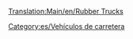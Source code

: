 [[Translation:Main/en/Rubber Trucks]]
{{es/Vehículo de carretera|nombre    = Camión de Caucho Balogh
  |imagen    = Balogh_Rubber_Truck.png
  |precio    = 9.594 € (4.797 £)
  |velocidad = 48 km/h (30 mph)
  |coste     = 842 € (421 £)
  |diseño    = 1936
  |duración  = 15
  |capacidad = 17.000 litros de caucho
}}
{{es/Vehículo de carretera|nombre    = Camión de Caucho Uhl
  |imagen    = Uhl_Rubber_Truck.png
  |precio    = 12.054 € (6.027 £)
  |velocidad = 88 km/h (55 mph)
  |coste     = 1.574 € (787 £)
  |diseño    = 1977
  |duración  = 15
  |capacidad = 19.000 litros de caucho
}}
{{es/Vehículo de carretera|nombre    = Camión de Caucho RMT
  |imagen    = RMT_Rubber_Truck.png
  |precio    = 12.874 € (6.437 £)
  |velocidad = 112 km/h (70 mph)
  |coste     = 2.250 € (1.125 £)
  |diseño    = 2011
  |duración  = 15
  |capacidad = 22.000 litros de caucho
}}


[[Category:es/Vehículos de carretera]]